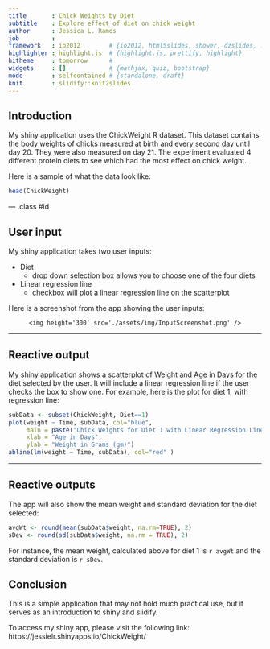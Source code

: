 ```yaml
---
title       : Chick Weights by Diet
subtitle    : Explore effect of diet on chick weight
author      : Jessica L. Ramos
job         : 
framework   : io2012        # {io2012, html5slides, shower, dzslides, ...}
highlighter : highlight.js  # {highlight.js, prettify, highlight}
hitheme     : tomorrow      # 
widgets     : []            # {mathjax, quiz, bootstrap}
mode        : selfcontained # {standalone, draft}
knit        : slidify::knit2slides
---
```


## Introduction

My shiny application uses the ChickWeight R dataset. This dataset contains the body weights of chicks measured at birth and every second day until day 20.  They were also measured on day 21.  The experiment evaluated 4 different protein diets to see which had the most effect on chick weight.  

Here is a sample of what the data look like:
```r
head(ChickWeight)

```

--- .class #id 

## User input

My shiny application takes two user inputs:

* Diet
    - drop down selection box allows you to choose one of the four diets 
* Linear regression line
    - checkbox will plot a linear regression line on the scatterplot

Here is a screenshot from the app showing the user inputs: 

<div style='text-align: center;'>
    <img height='300' src='./assets/img/InputScreenshot.png' />
</div>

---

## Reactive output

My shiny application shows a scatterplot of Weight and Age in Days for the diet selected by the user.  It will include a linear regression line if the user checks the box to show one.  For example, here is the plot for diet 1, with regression line:

```r
subData <- subset(ChickWeight, Diet==1)
plot(weight ~ Time, subData, col="blue", 
     main = paste("Chick Weights for Diet 1 with Linear Regression Line"),
     xlab = "Age in Days",
     ylab = "Weight in Grams (gm)")
abline(lm(weight ~ Time, subData), col="red" )
```

---

## Reactive outputs

The app will also show the mean weight and standard deviation for the diet selected:
```r
avgWt <- round(mean(subData$weight, na.rm=TRUE), 2)
sDev <- round(sd(subData$weight, na.rm = TRUE), 2)
```
For instance, the mean weight, calculated above for diet 1 is `r avgWt` and the standard deviation is `r sDev`.

## Conclusion
This is a simple application that may not hold much practical use, but it serves as an introduction to shiny and slidify.

To access my shiny app, please visit the following link:
https://jessielr.shinyapps.io/ChickWeight/







